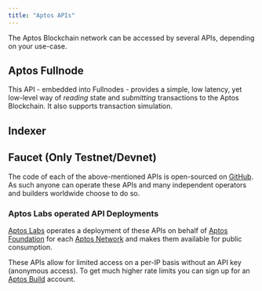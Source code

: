 ```yaml
---
title: "Aptos APIs"
---
```



The Aptos Blockchain network can be accessed by several APIs, depending on your use-case.

## Aptos Fullnode

This API - embedded into Fullnodes - provides a simple, low latency, yet low-level way of _reading_ state and
_submitting_ transactions to the Aptos Blockchain. It also supports transaction simulation.

<CardGrid>
  <LinkCard href="/build/apis/fullnode-rest-api-reference?network=mainnet" title="Aptos Fullnode REST API (Mainnet)" description="Mainnet API playground for Aptos Fullnode REST API" />

  <LinkCard href="/build/apis/fullnode-rest-api-reference?network=testnet" title="Aptos Fullnode REST API (Testnet)" description="Testnet API playground for Aptos Fullnode REST API" />

  <LinkCard href="/build/apis/fullnode-rest-api-reference?network=devnet" title="Aptos Fullnode REST API (Devnet)" description="Devnet API playground for Aptos Fullnode REST API" />
</CardGrid>

## Indexer

<CardGrid>
  <LinkCard
    href="/build/indexer"
    title="Indexer GraphQL API"
    description="This GraphQL API offers a high-level, opinionated GraphQL interface to read state from the Aptos Blockchain.
It's ideal for interacting with NFTs, Aptos Objects, or custom Move contracts.
Learn more about the Indexer-powered GraphQL API here."
  />

  <LinkCard
    href="/build/indexer/txn-stream"
    title="Transaction Stream API"
    description="This GRPC API streams historical and real-time transaction data to an indexing processor.
It's used by Aptos Core Indexing and can also support custom app-specific indexing processors
for real-time blockchain data processing. Learn more here."
  />
</CardGrid>

## Faucet (Only Testnet/Devnet)

<CardGrid>
  <LinkCard
    href="/build/apis/faucet-api"
    title="Faucet API"
    description="This API provides the ability to receive test tokens on devnet. Its primary purpose is the development
and testing of applications and Move contracts before deploying them to mainnet. On testnet you can mint at the mint page."
  />
</CardGrid>

The code of each of the above-mentioned APIs is open-sourced on [GitHub](https://github.com/aptos-labs/aptos-core). As
such anyone can operate these APIs and many independent operators and builders worldwide choose to do so.

### Aptos Labs operated API Deployments

[Aptos Labs](https://aptoslabs.com) operates a deployment of these APIs on behalf of [Aptos Foundation](https://aptosfoundation.org/)
for each [Aptos Network](/network/nodes/networks) and makes them available for public consumption.

These APIs allow for limited access on a per-IP basis without an API key (anonymous access). To get much higher rate limits you can sign up for an [Aptos Build](https://build.aptoslabs.com/) account.

